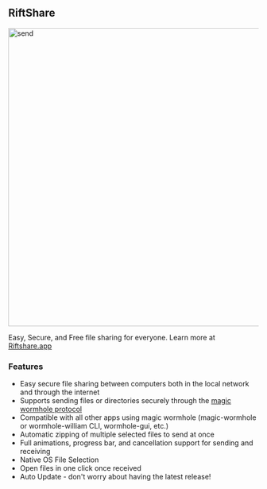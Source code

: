 ## RiftShare

<img src="https://raw.githubusercontent.com/achhabra2/riftshare/main/docs/screenshots/riftshare-main.webp" alt="send" width="600"/>

Easy, Secure, and Free file sharing for everyone. Learn more at [Riftshare.app](https://riftshare.app)

### Features

* Easy secure file sharing between computers both in the local network and through the internet
* Supports sending files or directories securely through the [magic wormhole protocol](https://magic-wormhole.readthedocs.io/en/latest/)
* Compatible with all other apps using magic wormhole (magic-wormhole or wormhole-william CLI, wormhole-gui, etc.)
* Automatic zipping of multiple selected files to send at once
* Full animations, progress bar, and cancellation support for sending and receiving
* Native OS File Selection
* Open files in one click once received
* Auto Update - don't worry about having the latest release!
